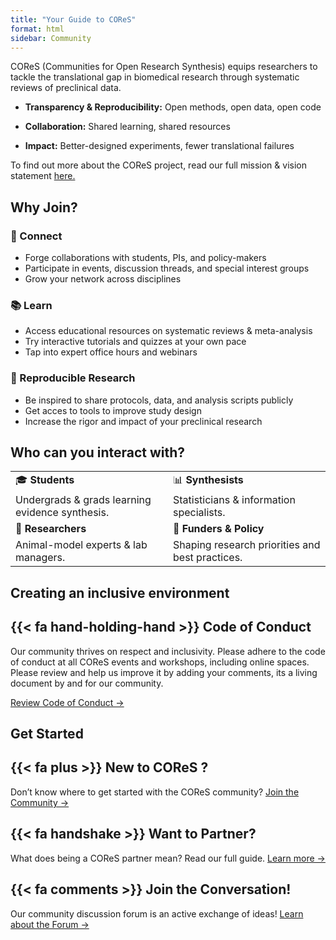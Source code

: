 ```yaml
---
title: "Your Guide to COReS"
format: html
sidebar: Community
---
```


COReS (Communities for Open Research Synthesis) equips researchers to tackle the translational gap in biomedical research through systematic reviews of preclinical data.

- **Transparency & Reproducibility:** Open methods, open data, open code

- **Collaboration:** Shared learning, shared resources

- **Impact:** Better-designed experiments, fewer translational failures

To find out more about the COReS project, read our full mission & vision statement [here.](/about-cores/what-is-cores.qmd)




## Why Join?

::: panel-tabset
### 🔗 Connect {.tab}

-   Forge collaborations with students, PIs, and policy-makers\
-   Participate in events, discussion threads, and special interest groups\
-   Grow your network across disciplines

### 📚 Learn {.tab}

-   Access educational resources on systematic reviews & meta-analysis\
-   Try interactive tutorials and quizzes at your own pace\
-   Tap into expert office hours and webinars

### 🔄 Reproducible Research {.tab}

-   Be inspired to share protocols, data, and analysis scripts publicly\
-   Get acces to tools to improve study design\
-   Increase the rigor and impact of your preclinical research
:::



## Who can you interact with?

|  |  |
|------------------------------------|------------------------------------|
| 🎓 **Students** | 📊 **Synthesists** |
| Undergrads & grads learning evidence synthesis. | Statisticians & information specialists. |
| 🔬 **Researchers** | 💼 **Funders & Policy** |
| Animal-model experts & lab managers. | Shaping research priorities and best practices. |

## Creating an inclusive environment

::: {.callout-note icon=false}
## {{< fa hand-holding-hand >}} Code of Conduct
Our community thrives on respect and inclusivity. Please adhere to the code of conduct at all COReS events and workshops, including online spaces. Please review and help us improve it by adding your comments, its a living document by and for our community. 

[Review Code of Conduct →](/about-cores/code-of-conduct.qmd){.btn .btn-primary}
:::

## Get Started

:::: {.grid}
::: {.g-col-4}
::: {.callout-tip icon=false}
## {{< fa plus >}} New to COReS ?
Don't know where to get started with the COReS community? 
[Join the Community →](/about-cores/become-member.qmd){.btn .btn-secondary}
:::
:::

::: {.g-col-4}
::: {.callout-tip icon=false}
## {{< fa handshake >}} Want to Partner? 
What does being a COReS partner mean? Read our full guide. 
[Learn more →](/about-cores/become-partner.qmd){.btn .btn-secondary}
:::
:::

::: {.g-col-4}
::: {.callout-tip icon=false}
## {{< fa comments >}} Join the Conversation! 
Our community discussion forum is an active exchange of ideas! 
[Learn about the Forum →](about-cores/using-zulip.qmd){.btn .btn-secondary}
:::
:::
::::




:::: {.text-center style="margin-top: 1em"}
::: button

:::
::::
